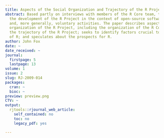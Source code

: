 ```yaml
---
title: Aspects of the Social Organization and Trajectory of the R Project
abstract: Based partly on interviews with members of the R Core team, this paper considers
  the development of the R Project in the context of open-source software development
  and, more generally, voluntary activities. The paper describes aspects of the social
  organization of the R Project, including the organization of the R Core team; describes
  the trajectory of the R Project; seeks to identify factors crucial to the success
  of R; and speculates about the prospects for R.
author: John Fox
date: ~
date_received: ~
journal:
  firstpage: 5
  lastpage: 13
volume: 1
issue: 2
slug: RJ-2009-014
packages:
  cran: ~
  bioc: ~
preview: preview.png
CTV: ~
output:
  rjtools::rjournal_web_article:
    self_contained: no
    toc: no
    legacy_pdf: yes

---
```

